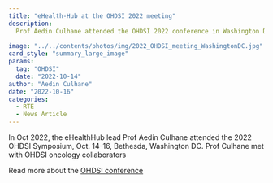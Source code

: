 ```yaml
---
title: "eHealth-Hub at the OHDSI 2022 meeting"
description: 
  Prof Aedin Culhane attended the OHDSI 2022 conference in Washington DC
 
image: "../../contents/photos/img/2022_OHDSI_meeting_WashingtonDC.jpg"
card_style: "summary_large_image"
params:
  tag: "OHDSI"
  date: "2022-10-14"
author: "Aedin Culhane"
date: "2022-10-16"
categories:
  - RTE
  - News Article
---
```


In Oct 2022, the eHealthHub lead Prof Aedin Culhane attended the 2022 OHDSI Symposium, Oct. 14-16, Bethesda, Washington DC. Prof Culhane met with OHDSI oncology collaborators

Read more about the [OHDSI conference](https://ohdsi.org/ohdsi2022symposium/)
